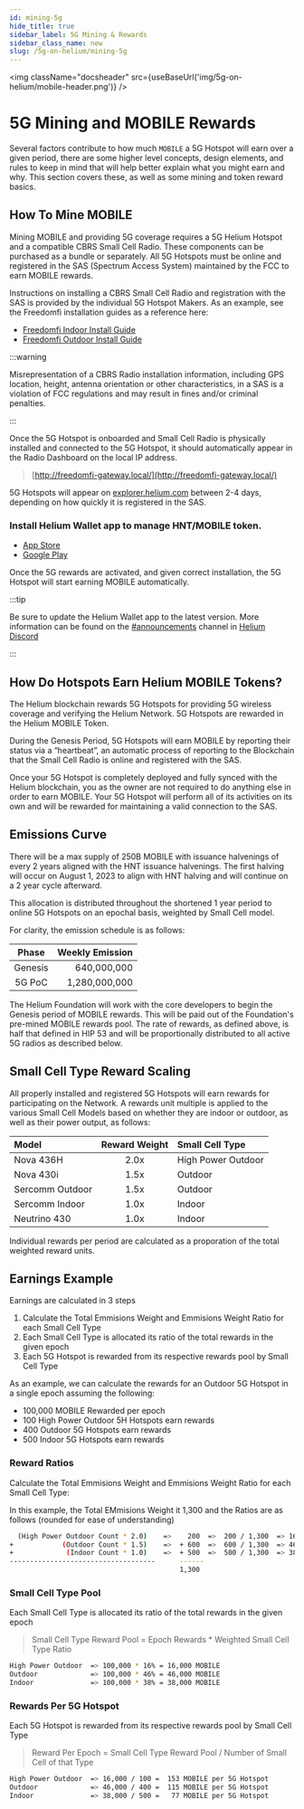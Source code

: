 ```yaml
---
id: mining-5g
hide_title: true
sidebar_label: 5G Mining & Rewards
sidebar_class_name: new
slug: /5g-on-helium/mining-5g
---
```



<img className="docsheader" src={useBaseUrl('img/5g-on-helium/mobile-header.png')} />

# 5G Mining and MOBILE Rewards

Several factors contribute to how much `MOBILE` a 5G Hotspot will earn over a given period, there
are some higher level concepts, design elements, and rules to keep in mind that will help better
explain what you might earn and why. This section covers these, as well as some mining and token
reward basics.

## How To Mine MOBILE

Mining MOBILE and providing 5G coverage requires a 5G Helium Hotspot and a compatible CBRS Small
Cell Radio. These components can be purchased as a bundle or separately. All 5G Hotspots must be
online and registered in the SAS (Spectrum Access System) maintained by the FCC to earn MOBILE
rewards.

Instructions on installing a CBRS Small Cell Radio and registration with the SAS is provided by the
individual 5G Hotspot Makers. As an example, see the Freedomfi installation guides as a reference
here:

- [Freedomfi Indoor Install Guide](https://freedomfi.com/freedomfi-indoor-cbrs-small-cell-setup-guide/)
- [Freedomfi Outdoor Install Guide](https://freedomfi.com/freedomfi-outdoor-cbrs-small-cell-setup-guide/)

:::warning

Misrepresentation of a CBRS Radio installation information, including GPS location, height, antenna
orientation or other characteristics, in a SAS is a violation of FCC regulations and may result in
fines and/or criminal penalties.

:::

Once the 5G Hotspot is onboarded and Small Cell Radio is physically installed and connected to the
5G Hotspot, it should automatically appear in the Radio Dashboard on the local IP address.

> [http://freedomfi-gateway.local/](http://freedomfi-gateway.local/)

5G Hotspots will appear on [explorer.helium.com](https://explorer.helium.com/) between 2-4 days,
depending on how quickly it is registered in the SAS.

### Install Helium Wallet app to manage HNT/MOBILE token.

- [App Store](https://apps.apple.com/us/app/helium-hnt-wallet/id1609525848)
- [Google Play](https://play.google.com/store/apps/details?id=com.helium.wallet.app&gl=US)

Once the 5G rewards are activated, and given correct installation, the 5G Hotspot will start earning
MOBILE automatically.

:::tip

Be sure to update the Helium Wallet app to the latest version. More information can be found on the
[#announcements](discord://discord.com/channels/404106811252408320/730418759298318346) channel in
[Helium Discord](https://discord.gg/helium)

:::

## How Do Hotspots Earn Helium MOBILE Tokens?

The Helium blockchain rewards 5G Hotspots for providing 5G wireless coverage and verifying the
Helium Network. 5G Hotspots are rewarded in the Helium MOBILE Token.

During the Genesis Period, 5G Hotspots will earn MOBILE by reporting their status via a “heartbeat”,
an automatic process of reporting to the Blockchain that the Small Cell Radio is online and
registered with the SAS.

Once your 5G Hotspot is completely deployed and fully synced with the Helium blockchain, you as the
owner are not required to do anything else in order to earn MOBILE. Your 5G Hotspot will perform all
of its activities on its own and will be rewarded for maintaining a valid connection to the SAS.

## Emissions Curve

There will be a max supply of 250B MOBILE with issuance halvenings of every 2 years aligned with the
HNT issuance halvenings. The first halving will occur on August 1, 2023 to align with HNT halving
and will continue on a 2 year cycle afterward.

This allocation is distributed throughout the shortened 1 year period to online 5G Hotspots on an
epochal basis, weighted by Small Cell model.

For clarity, the emission schedule is as follows:

|  Phase  | Weekly Emission |
| :-----: | --------------: |
| Genesis |     640,000,000 |
| 5G PoC  |   1,280,000,000 |

The Helium Foundation will work with the core developers to begin the Genesis period of MOBILE
rewards. This will be paid out of the Foundation's pre-mined MOBILE rewards pool. The rate of
rewards, as defined above, is half that defined in HIP 53 and will be proportionally distributed to
all active 5G radios as described below.

## Small Cell Type Reward Scaling

All properly installed and registered 5G Hotspots will earn rewards for participating on the
Network. A rewards unit multiple is applied to the various Small Cell Models based on whether they
are indoor or outdoor, as well as their power output, as follows:

| Model           | Reward Weight | Small Cell Type    |
| :-------------- | :-----------: | :----------------- |
| Nova 436H       |     2.0x      | High Power Outdoor |
| Nova 430i       |     1.5x      | Outdoor            |
| Sercomm Outdoor |     1.5x      | Outdoor            |
| Sercomm Indoor  |     1.0x      | Indoor             |
| Neutrino 430    |     1.0x      | Indoor             |

Individual rewards per period are calculated as a proporation of the total weighted reward units.

## Earnings Example

Earnings are calculated in 3 steps

1. Calculate the Total Emmisions Weight and Emmisions Weight Ratio for each Small Cell Type
2. Each Small Cell Type is allocated its ratio of the total rewards in the given epoch
3. Each 5G Hotspot is rewarded from its respective rewards pool by Small Cell Type

As an example, we can calculate the rewards for an Outdoor 5G Hotspot in a single epoch assuming the
following:

- 100,000 MOBILE Rewarded per epoch
- 100 High Power Outdoor 5H Hotspots earn rewards
- 400 Outdoor 5G Hotspots earn rewards
- 500 Indoor 5G Hotspots earn rewards

### Reward Ratios

Calculate the Total Emmisions Weight and Emmisions Weight Ratio for each Small Cell Type:

In this example, the Total EMmisions Weight it 1,300 and the Ratios are as follows (rounded for ease
of understanding)

```bash
  (High Power Outdoor Count * 2.0)    =>    200  =>  200 / 1,300  => 16%
+            (Outdoor Count * 1.5)    =>  + 600  =>  600 / 1,300  => 46%
+             (Indoor Count * 1.0)    =>  + 500  =>  500 / 1,300  => 38%
------------------------------------      ------
                                          1,300
```

### Small Cell Type Pool

Each Small Cell Type is allocated its ratio of the total rewards in the given epoch

> Small Cell Type Reward Pool = Epoch Rewards \* Weighted Small Cell Type Ratio

```bash
High Power Outdoor  => 100,000 * 16% = 16,000 MOBILE
Outdoor             => 100,000 * 46% = 46,000 MOBILE
Indoor              => 100,000 * 38% = 38,000 MOBILE
```

### Rewards Per 5G Hotspot

Each 5G Hotspot is rewarded from its respective rewards pool by Small Cell Type

> Reward Per Epoch = Small Cell Type Reward Pool / Number of Small Cell of that Type

```bash
High Power Outdoor  => 16,000 / 100 =  153 MOBILE per 5G Hotspot
Outdoor             => 46,000 / 400 =  115 MOBILE per 5G Hotspot
Indoor              => 38,000 / 500 =   77 MOBILE per 5G Hotspot
```
